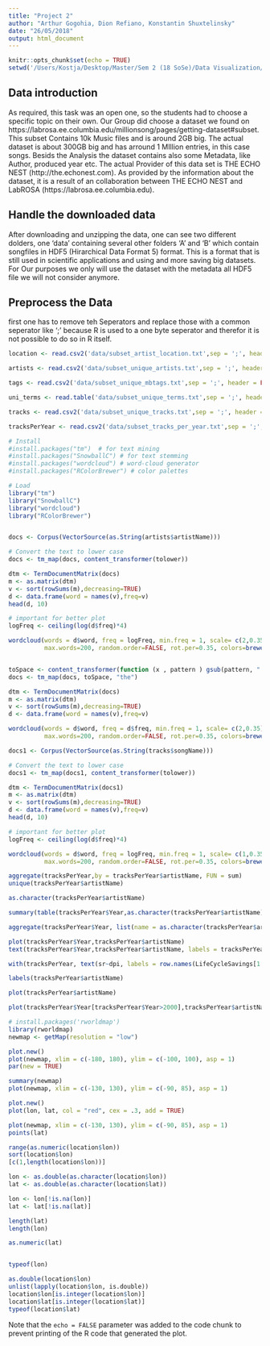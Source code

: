 ```yaml
---
title: "Project 2"
author: "Arthur Gogohia, Dion Refiano, Konstantin Shuxtelinsky"
date: "26/05/2018"
output: html_document
---
```


```r
knitr::opts_chunk$set(echo = TRUE)
setwd('/Users/Kostja/Desktop/Master/Sem 2 (18 SoSe)/Data Visualization/Tasks/DV_Project_2/data')
```


## Data introduction
As required, this task was an open one, so the students had to choose a specific topic on their own. Our Group did choose a dataset we found on https://labrosa.ee.columbia.edu/millionsong/pages/getting-dataset#subset. This subset Contains 10k Music files and is around 2GB big. The actual dataset is about 300GB big and has arround 1 MIllion entries, in this case songs. Besids the Analysis the dataset contains also some Metadata, like Author, produced year etc. The actual Provider of this data set is THE ECHO NEST (http://the.echonest.com). As provided by the information about the dataset, it is a result of an collaboration between THE ECHO NEST and LabROSA (https://labrosa.ee.columbia.edu). 

## Handle the downloaded data
After downloading and unzipping the data, one can see two different dolders, one 'data' containing several other folders 'A' and 'B' which contain songfiles in HDF5 (Hirarchical Data Format 5) format. This is a format that is still used in scientific applications and using and more saving big datasets. For Our purposes we only will use the dataset with the metadata all HDF5 file we will not consider anymore. 


## Preprocess the Data 

first one has to remove teh Seperators <SEP> and replace those with a common seperator like ';' because R is used to a one byte seperator and therefor it is not possible to do so in R itself.
```r
location <- read.csv2('data/subset_artist_location.txt',sep = ';', header = FALSE, col.names = c('artistId', 'lat','lon',  'trackID', 'artistName'))

artists <- read.csv2('data/subset_unique_artists.txt',sep = ';', header = FALSE, col.names = c('artistId', 'V2', 'trackID', 'artistName'))

tags <- read.csv2('data/subset_unique_mbtags.txt',sep = ';', header = FALSE, col.names = c('tags'))

uni_terms <- read.table('data/subset_unique_terms.txt',sep = ';', header = FALSE, col.names = c('terms Unique' ))

tracks <- read.csv2('data/subset_unique_tracks.txt',sep = ';', header = FALSE, col.names = c('trackID','V2', 'artistName','songName'))

tracksPerYear <- read.csv2('data/subset_tracks_per_year.txt',sep = ';', header = FALSE,  col.names = c('Year', 'trackID', 'artistName','songName'))

```

```r
# Install
#install.packages("tm")  # for text mining
#install.packages("SnowballC") # for text stemming
#install.packages("wordcloud") # word-cloud generator 
#install.packages("RColorBrewer") # color palettes

# Load
library("tm")
library("SnowballC")
library("wordcloud")
library("RColorBrewer")


docs <- Corpus(VectorSource(as.String(artists$artistName)))

# Convert the text to lower case
docs <- tm_map(docs, content_transformer(tolower))

dtm <- TermDocumentMatrix(docs)
m <- as.matrix(dtm)
v <- sort(rowSums(m),decreasing=TRUE)
d <- data.frame(word = names(v),freq=v)
head(d, 10)

# important for better plot 
logFreq <- ceiling(log(d$freq)*4)

wordcloud(words = d$word, freq = logFreq, min.freq = 1, scale= c(2,0.35),
          max.words=200, random.order=FALSE, rot.per=0.35, colors=brewer.pal(8, "Dark2"))


toSpace <- content_transformer(function (x , pattern ) gsub(pattern, " ", x))
docs <- tm_map(docs, toSpace, "the")

dtm <- TermDocumentMatrix(docs)
m <- as.matrix(dtm)
v <- sort(rowSums(m),decreasing=TRUE)
d <- data.frame(word = names(v),freq=v)

wordcloud(words = d$word, freq = d$freq, min.freq = 1, scale= c(2,0.35),
          max.words=200, random.order=FALSE, rot.per=0.35, colors=brewer.pal(8, "Dark2"))


```
```r
docs1 <- Corpus(VectorSource(as.String(tracks$songName)))

# Convert the text to lower case
docs1 <- tm_map(docs1, content_transformer(tolower))

dtm <- TermDocumentMatrix(docs1)
m <- as.matrix(dtm)
v <- sort(rowSums(m),decreasing=TRUE)
d <- data.frame(word = names(v),freq=v)
head(d, 10)

# important for better plot 
logFreq <- ceiling(log(d$freq)*4)

wordcloud(words = d$word, freq = logFreq, min.freq = 1, scale= c(1,0.35),
          max.words=200, random.order=FALSE, rot.per=0.35, colors=brewer.pal(8, "Dark2"))
```


```r

aggregate(tracksPerYear,by = tracksPerYear$artistName, FUN = sum)
unique(tracksPerYear$artistName)

as.character(tracksPerYear$artistName)

summary(table(tracksPerYear$Year,as.character(tracksPerYear$artistName)))

aggregate(tracksPerYear$Year, list(name = as.character(tracksPerYear$artistName)), sum)

plot(tracksPerYear$Year,tracksPerYear$artistName)
text(tracksPerYear$Year,tracksPerYear$artistName, labels = tracksPerYear$artistName)

with(tracksPerYear, text(sr~dpi, labels = row.names(LifeCycleSavings[1:9,]), pos = 4))

labels(tracksPerYear$artistName)

plot(tracksPerYear$artistName)

plot(tracksPerYear$Year[tracksPerYear$Year>2000],tracksPerYear$artistName[tracksPerYear$Year>2000])

```
```r
# install.packages('rworldmap')
library(rworldmap)
newmap <- getMap(resolution = "low")

plot.new()
plot(newmap, xlim = c(-180, 180), ylim = c(-100, 100), asp = 1)
par(new = TRUE)

summary(newmap)
plot(newmap, xlim = c(-130, 130), ylim = c(-90, 85), asp = 1)

plot.new()
plot(lon, lat, col = "red", cex = .3, add = TRUE)

plot(newmap, xlim = c(-130, 130), ylim = c(-90, 85), asp = 1)
points(lat)

range(as.numeric(location$lon))
sort(location$lon)
[c(1,length(location$lon))]

lon <- as.double(as.character(location$lon))
lat <- as.double(as.character(location$lat))

lon <- lon[!is.na(lon)]
lat <- lat[!is.na(lat)]

length(lat)
length(lon)

as.numeric(lat)


typeof(lon)

as.double(location$lon)
unlist(lapply(location$lon, is.double))  
location$lon[is.integer(location$lon)]
location$lat[is.integer(location$lat)]
typeof(location$lat)

```



Note that the `echo = FALSE` parameter was added to the code chunk to prevent printing of the R code that generated the plot.
